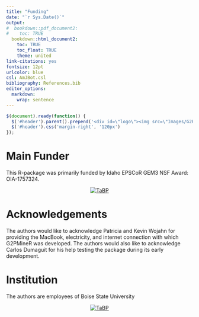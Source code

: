 ```yaml
---
title: "Funding"
date: "`r Sys.Date()`"
output:
#  bookdown::pdf_document2:
#    toc: TRUE
  bookdown::html_document2: 
    toc: TRUE
    toc_float: TRUE
    theme: united
link-citations: yes
fontsize: 12pt
urlcolor: blue
csl: AmJBot.csl
bibliography: References.bib
editor_options: 
  markdown: 
    wrap: sentence
---
```


```js
$(document).ready(function() {
  $('#header').parent().prepend('<div id=\"logo\"><img src=\"Images/G2PMineR_logo.jpg\" style=\"position:absolute; top:0; right:0; padding:10px; height:100px\"></div>');
  $('#header').css('margin-right', '120px')
});
```

# Main Funder

This R-package was primarily funded by Idaho EPSCoR GEM3 NSF Award: OIA-1757324.

<center>
[![TaBP](./GEM3Logo.png "TaBP")]()
</center>

# Acknowledgements

The authors would like to acknowledge Patricia and Kevin Wojahn for providing the MacBook, electricity, and internet connection with which G2PMineR was developed. The authors would also like to acknowledge Carlos Dumaguit for his help testing the package during its early development.

# Institution

The authors are employees of Boise State University

<center>
[![TaBP](./Images/boisestate-primarylogo-2color-rgb.png "TaBP")]()
</center>

